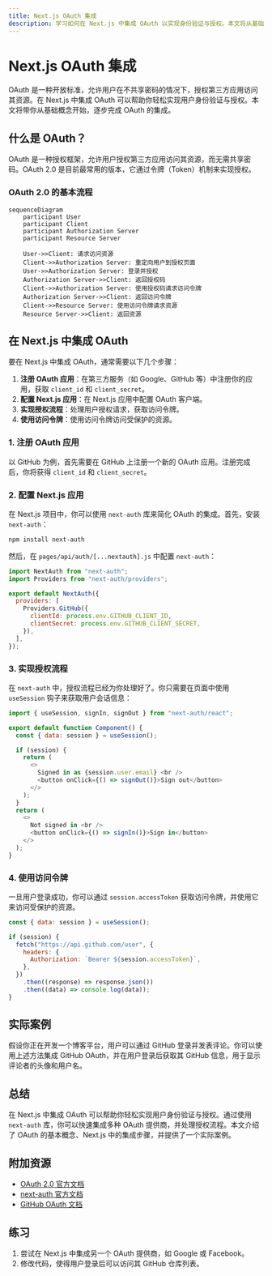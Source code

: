 ```yaml
---
title: Next.js OAuth 集成
description: 学习如何在 Next.js 中集成 OAuth 以实现身份验证与授权。本文将从基础概念讲起，逐步引导你完成 OAuth 的集成，并提供实际案例和代码示例。
---
```


# Next.js OAuth 集成

OAuth 是一种开放标准，允许用户在不共享密码的情况下，授权第三方应用访问其资源。在 Next.js 中集成 OAuth 可以帮助你轻松实现用户身份验证与授权。本文将带你从基础概念开始，逐步完成 OAuth 的集成。

## 什么是 OAuth？

OAuth 是一种授权框架，允许用户授权第三方应用访问其资源，而无需共享密码。OAuth 2.0 是目前最常用的版本，它通过令牌（Token）机制来实现授权。

### OAuth 2.0 的基本流程

```mermaid
sequenceDiagram
    participant User
    participant Client
    participant Authorization Server
    participant Resource Server

    User->>Client: 请求访问资源
    Client->>Authorization Server: 重定向用户到授权页面
    User->>Authorization Server: 登录并授权
    Authorization Server->>Client: 返回授权码
    Client->>Authorization Server: 使用授权码请求访问令牌
    Authorization Server->>Client: 返回访问令牌
    Client->>Resource Server: 使用访问令牌请求资源
    Resource Server->>Client: 返回资源
```

## 在 Next.js 中集成 OAuth

要在 Next.js 中集成 OAuth，通常需要以下几个步骤：

1. **注册 OAuth 应用**：在第三方服务（如 Google、GitHub 等）中注册你的应用，获取 `client_id` 和 `client_secret`。
2. **配置 Next.js 应用**：在 Next.js 应用中配置 OAuth 客户端。
3. **实现授权流程**：处理用户授权请求，获取访问令牌。
4. **使用访问令牌**：使用访问令牌访问受保护的资源。

### 1. 注册 OAuth 应用

以 GitHub 为例，首先需要在 GitHub 上注册一个新的 OAuth 应用。注册完成后，你将获得 `client_id` 和 `client_secret`。

### 2. 配置 Next.js 应用

在 Next.js 项目中，你可以使用 `next-auth` 库来简化 OAuth 的集成。首先，安装 `next-auth`：

```bash
npm install next-auth
```

然后，在 `pages/api/auth/[...nextauth].js` 中配置 `next-auth`：

```javascript
import NextAuth from "next-auth";
import Providers from "next-auth/providers";

export default NextAuth({
  providers: [
    Providers.GitHub({
      clientId: process.env.GITHUB_CLIENT_ID,
      clientSecret: process.env.GITHUB_CLIENT_SECRET,
    }),
  ],
});
```

### 3. 实现授权流程

在 `next-auth` 中，授权流程已经为你处理好了。你只需要在页面中使用 `useSession` 钩子来获取用户会话信息：

```javascript
import { useSession, signIn, signOut } from "next-auth/react";

export default function Component() {
  const { data: session } = useSession();

  if (session) {
    return (
      <>
        Signed in as {session.user.email} <br />
        <button onClick={() => signOut()}>Sign out</button>
      </>
    );
  }
  return (
    <>
      Not signed in <br />
      <button onClick={() => signIn()}>Sign in</button>
    </>
  );
}
```

### 4. 使用访问令牌

一旦用户登录成功，你可以通过 `session.accessToken` 获取访问令牌，并使用它来访问受保护的资源。

```javascript
const { data: session } = useSession();

if (session) {
  fetch("https://api.github.com/user", {
    headers: {
      Authorization: `Bearer ${session.accessToken}`,
    },
  })
    .then((response) => response.json())
    .then((data) => console.log(data));
}
```

## 实际案例

假设你正在开发一个博客平台，用户可以通过 GitHub 登录并发表评论。你可以使用上述方法集成 GitHub OAuth，并在用户登录后获取其 GitHub 信息，用于显示评论者的头像和用户名。

## 总结

在 Next.js 中集成 OAuth 可以帮助你轻松实现用户身份验证与授权。通过使用 `next-auth` 库，你可以快速集成多种 OAuth 提供商，并处理授权流程。本文介绍了 OAuth 的基本概念、Next.js 中的集成步骤，并提供了一个实际案例。

## 附加资源

- [OAuth 2.0 官方文档](https://oauth.net/2/)
- [next-auth 官方文档](https://next-auth.js.org/)
- [GitHub OAuth 文档](https://docs.github.com/en/developers/apps/building-oauth-apps)

## 练习

1. 尝试在 Next.js 中集成另一个 OAuth 提供商，如 Google 或 Facebook。
2. 修改代码，使得用户登录后可以访问其 GitHub 仓库列表。
